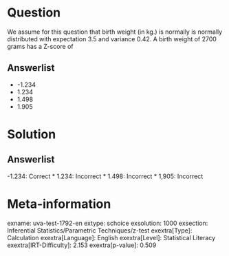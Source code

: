 Question
========

We assume for this question that birth weight (in kg.) is normally is normally distributed with expectation 3.5 and variance 0.42. A birth weight of 2700 grams has a Z-score of

Answerlist
----------

* -1.234
* 1.234
* 1.498
* 1.905

Solution
========

Answerlist
----------

-1.234: Correct
* 1.234: Incorrect
* 1.498: Incorrect
* 1,905: Incorrect

Meta-information
================
exname: uva-test-1792-en
extype: schoice
exsolution: 1000
exsection: Inferential Statistics/Parametric Techniques/z-test
exextra[Type]: Calculation
exextra[Language]: English
exextra[Level]: Statistical Literacy
exextra[IRT-Difficulty]: 2.153
exextra[p-value]: 0.509
